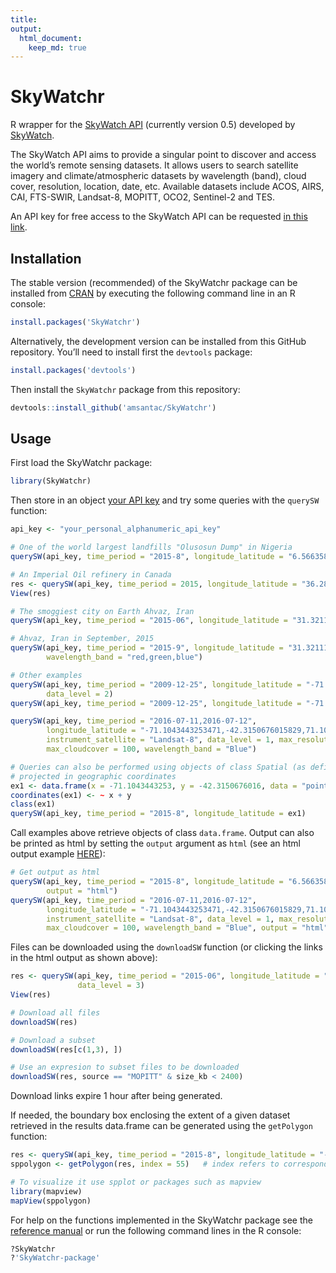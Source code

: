 ```yaml
---
title: 
output:
  html_document:
    keep_md: true
---
```


# SkyWatchr

R wrapper for the [SkyWatch API][SkyWatch API] (currently version 0.5) developed by [SkyWatch].

The SkyWatch API aims to provide a singular point to discover and access the world’s remote sensing datasets. It allows users to search satellite imagery and climate/atmospheric datasets by wavelength (band), cloud cover, resolution, location, date, etc. Available datasets include ACOS, AIRS, CAI, FTS-SWIR, Landsat-8, MOPITT, OCO2, Sentinel-2 and TES. 

An API key for free access to the SkyWatch API can be requested [in this link].

## Installation

The stable version (recommended) of the SkyWatchr package can be installed from [CRAN] by executing the following command line in an R console:

```r
install.packages('SkyWatchr')
```

Alternatively, the development version can be installed from this GitHub repository. You'll need to install first the `devtools` package:

```r
install.packages('devtools')
```

Then install the `SkyWatchr` package from this repository:

```r
devtools::install_github('amsantac/SkyWatchr')
```

## Usage

First load the SkyWatchr package:

```r
library(SkyWatchr)
```

Then store in an object [your API key] and try some queries with the `querySW` function:

```r
api_key <- "your_personal_alphanumeric_api_key"

# One of the world largest landfills "Olusosun Dump" in Nigeria
querySW(api_key, time_period = "2015-8", longitude_latitude = "6.566358,3.367358,6.586358,3.387358")

# An Imperial Oil refinery in Canada
res <- querySW(api_key, time_period = 2015, longitude_latitude = "36.281389,-80.060278", data_level = 3)
View(res)

# The smoggiest city on Earth Ahvaz, Iran
querySW(api_key, time_period = "2015-06", longitude_latitude = "31.321119,48.676074", data_level = 3)

# Ahvaz, Iran in September, 2015
querySW(api_key, time_period = "2015-9", longitude_latitude = "31.321119,48.676074", data_level = 1, 
        wavelength_band = "red,green,blue")

# Other examples
querySW(api_key, time_period = "2009-12-25", longitude_latitude = "-71.1043443253471,-42.3150676015829", 
        data_level = 2)
querySW(api_key, time_period = "2009-12-25", longitude_latitude = "-71.1043443253471,-42.3150676015829")

querySW(api_key, time_period = "2016-07-11,2016-07-12", 
        longitude_latitude = "-71.1043443253471,-42.3150676015829,71.1043443253471,-42.3150676015829,71.1043443253471,42.3150676015829,-71.1043443253471,42.3150676015829,-71.1043443253471,-42.3150676015829",
        instrument_satellite = "Landsat-8", data_level = 1, max_resolution = 30, 
        max_cloudcover = 100, wavelength_band = "Blue")

# Queries can also be performed using objects of class Spatial (as defined by the sp package) 
# projected in geographic coordinates
ex1 <- data.frame(x = -71.1043443253, y = -42.3150676016, data = "point")
coordinates(ex1) <- ~ x + y
class(ex1)
querySW(api_key, time_period = "2015-8", longitude_latitude = ex1)
```

Call examples above retrieve objects of class `data.frame`. Output can also be printed as html by setting the `output` argument as `html` (see an html output example [HERE]):

```r
# Get output as html
querySW(api_key, time_period = "2015-8", longitude_latitude = "6.566358,3.367358,6.586358,3.387358", 
        output = "html")
querySW(api_key, time_period = "2016-07-11,2016-07-12", 
        longitude_latitude = "-71.1043443253471,-42.3150676015829,71.1043443253471,-42.3150676015829,71.1043443253471,42.3150676015829,-71.1043443253471,42.3150676015829,-71.1043443253471,-42.3150676015829",
        instrument_satellite = "Landsat-8", data_level = 1, max_resolution = 30, 
        max_cloudcover = 100, wavelength_band = "Blue", output = "html")
```

Files can be downloaded using the `downloadSW` function (or clicking the links in the html output as shown above):

```r
res <- querySW(api_key, time_period = "2015-06", longitude_latitude = "31.321119,48.676074", 
               data_level = 3)
View(res)

# Download all files
downloadSW(res)

# Download a subset
downloadSW(res[c(1,3), ])

# Use an expresion to subset files to be downloaded
downloadSW(res, source == "MOPITT" & size_kb < 2400)
```

Download links expire 1 hour after being generated.

If needed, the boundary box enclosing the extent of a given dataset retrieved in the results data.frame can be generated using the `getPolygon` function:

```r
res <- querySW(api_key, time_period = "2015-8", longitude_latitude = "-71.1043443253471,-42.3150676015829")
sppolygon <- getPolygon(res, index = 55)   # index refers to corresponding row in the data.frame

# To visualize it use spplot or packages such as mapview
library(mapview)
mapView(sppolygon)
```

For help on the functions implemented in the SkyWatchr package see the [reference manual](/SkyWatchr-manual.pdf) or run the following command lines in the R console:

```r
?SkyWatchr
?'SkyWatchr-package'
```

[CRAN]: https://cran.r-project.org/package=SkyWatchr
[SkyWatch]: http://www.skywatch.co/
[SkyWatch API]: https://github.com/skywatchspaceapps/api/blob/master/README.md
[in this link]: http://www.skywatch.co/request-access
[R]: https://cran.r-project.org/
[RStudio IDE]: https://www.rstudio.com/products/rstudio/download/
[your API key]: http://www.skywatch.co/request-access
[HERE]: https://amsantac.github.io/SkyWatchr/examples/html_output_example.html
